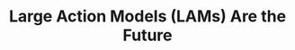 ---
title: "Large Action Models (LAMs) Are the Future"
description: "Large Action Models (LAMs) Are the Future
"
---
